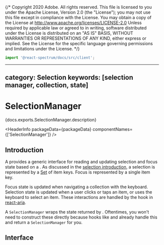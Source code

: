 {/* Copyright 2020 Adobe. All rights reserved.
This file is licensed to you under the Apache License, Version 2.0 (the "License");
you may not use this file except in compliance with the License. You may obtain a copy
of the License at http://www.apache.org/licenses/LICENSE-2.0
Unless required by applicable law or agreed to in writing, software distributed under
the License is distributed on an "AS IS" BASIS, WITHOUT WARRANTIES OR REPRESENTATIONS
OF ANY KIND, either express or implied. See the License for the specific language
governing permissions and limitations under the License. */}



```jsx import
import '@react-spectrum/docs/src/client';
```

---
category: Selection
keywords: [selection manager, collection, state]
---

# SelectionManager

<p>{docs.exports.SelectionManager.description}</p>

<HeaderInfo
  packageData={packageData}
  componentNames={['SelectionManager']} />

## Introduction

A <TypeLink links={docs.links} type={docs.exports.SelectionManager} /> provides a generic interface for reading and
updating selection and focus state based on a <TypeLink links={collectionsDocs.links} type={collectionsDocs.exports.Collection} />.
As discussed in the [selection introduction](selection.html), a selection is represented
by a [Set](https://developer.mozilla.org/en-US/docs/Web/JavaScript/Reference/Global_Objects/Set) of item keys. Focus
is represented by a single item key.

Focus state is updated when navigating a collection with the keyboard. Selection state is updated when a user
clicks or taps an item, or uses the keyboard to select an item. These interactions are handled by
the <TypeLink links={ariaDocs.links} type={ariaDocs.exports.useSelectableCollection} /> hook in [react-aria](/react-aria/index.html).

A `SelectionManager` wraps the state returned by <TypeLink links={docs.links} type={docs.exports.useMultipleSelectionState} />.
Oftentimes, you won't need to construct these directly because hooks like <TypeLink links={listDocs.links} type={listDocs.exports.useListState} />
and <TypeLink links={treeDocs.links} type={treeDocs.exports.useTreeState} /> already handle this and return
a `SelectionManager` for you.

## Interface

<ClassAPI links={docs.links} class={docs.exports.SelectionManager} />
